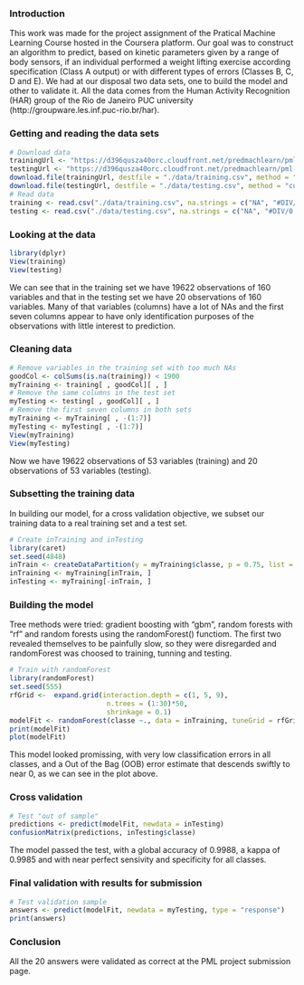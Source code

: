 ### Introduction

This work was made for the project assignment of the Pratical Machine Learning Course hosted in the Coursera platform. Our goal was to construct an algorithm to predict, based on kinetic parameters given
by a range of body sensors, if an individual performed a weight lifting exercise according specification
(Class A output) or with different types of errors (Classes B, C, D and E). We had at our disposal
two data sets, one to build the model and other to validate it. All the data comes from the Human Activity Recognition (HAR) group of the Rio de Janeiro PUC university (http://groupware.les.inf.puc-rio.br/har).

###  Getting and reading the data sets

```r
# Download data
trainingUrl <- "https://d396qusza40orc.cloudfront.net/predmachlearn/pml-training.csv"
testingUrl <- "https://d396qusza40orc.cloudfront.net/predmachlearn/pml-testing.csv"
download.file(trainingUrl, destfile = "./data/training.csv", method = "curl")
download.file(testingUrl, destfile = "./data/testing.csv", method = "curl")
# Read data
training <- read.csv("./data/training.csv", na.strings = c("NA", "#DIV/0!"))
testing <- read.csv("./data/testing.csv", na.strings = c("NA", "#DIV/0!"))
```

### Looking at the data

```r
library(dplyr)
View(training)
View(testing)
```

We can see that in the training set we have 19622 observations of 160 variables and that in the testing set we have 20 observations of 160 variables. Many of that variables (columns) have a lot of NAs and the first seven columns appear to have only identification purposes of the observations with little interest
to prediction.

### Cleaning data

```r
# Remove variables in the training set with too much NAs 
goodCol <- colSums(is.na(training)) < 1900
myTraining <- training[ , goodCol][ , ]
# Remove the same columns in the test set
myTesting <- testing[ , goodCol][ , ]
# Remove the first seven columns in both sets
myTraining <- myTraining[ , -(1:7)]
myTesting <- myTesting[ , -(1:7)] 
View(myTraining)
View(myTesting)
```

Now we have 19622 observations of 53 variables (training) and 20 observations of 53 variables (testing).

### Subsetting the training data

In building our model, for a cross validation objective, we subset our training data to a real training set and a test set.

```r
# Create inTraining and inTesting
library(caret)
set.seed(4848)
inTrain <- createDataPartition(y = myTraining$classe, p = 0.75, list = FALSE)
inTraining <- myTraining[inTrain, ]
inTesting <- myTraining[-inTrain, ]
```

### Building the model

Tree methods were tried: gradient boosting with "gbm", random forests with "rf" and random forests using the randomForest() functiom. The first two revealed themselves to be painfully slow, so they were disregarded and randomForest was choosed to training, tunning and testing.

```r
# Train with randomForest
library(randomForest)
set.seed(555)
rfGrid <-  expand.grid(interaction.depth = c(1, 5, 9),
                        n.trees = (1:30)*50,
                        shrinkage = 0.1)
modelFit <- randomForest(classe ~., data = inTraining, tuneGrid = rfGrid) 
print(modelFit)
plot(modelFit)
```

This model looked promissing, with very low classification errors in all classes, and a Out of the Bag
(OOB) error estimate that descends swiftly to near 0, as we can see in the plot above.

### Cross validation
 
```r
# Test "out of sample"
predictions <- predict(modelFit, newdata = inTesting)
confusionMatrix(predictions, inTesting$classe)
```

The model passed the test, with a global accuracy of 0.9988, a kappa of 0.9985 and with near perfect
sensivity and specificity for all classes.

### Final validation with results for submission

```r
# Test validation sample
answers <- predict(modelFit, newdata = myTesting, type = "response")
print(answers)
```

### Conclusion

All the 20 answers were validated as correct at the PML project submission page. 
